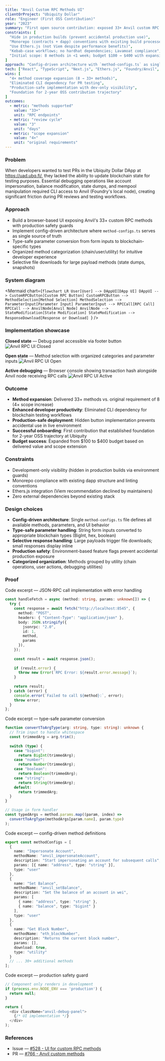 ```yaml
---
title: "Anvil Custom RPC Methods UI"
clientOrProject: "Ubiquity Dollar"
role: "Engineer (First OSS Contribution)"
year: "2023"
summary: "First open source contribution: exposed 33+ Anvil custom RPC methods in a safe, configurable UI to speed blockchain test setup. Led to core team position and 2-year tenure."
constraints: [
  "Hide in production builds (prevent accidental production use)",
  "Monorepo (contracts + dapp) conventions with existing build processes", 
  "Use Ethers.js (not Viem despite performance benefits)",
  "Kebab-case workflows; no hardhat dependencies; Lavamoat compliance",
  "Initial scope: 8 methods in <1 week; budget $100 → $400 with expansion"
]
approach: "Config-driven architecture with `method-configs.ts` as single source of truth; type-safe parameter conversion; selective file downloads for large payloads; organized by chain/user/utility categories; robust error handling; production safety guards."
tech: ["React", "TypeScript", "Next.js", "Ethers.js", "Foundry/Anvil", "JSON-RPC"]
wins: [
  "4× method coverage expansion (8 → 33+ methods)",
  "Eliminated CLI dependency for PR testing",
  "Production-safe implementation with dev-only visibility",
  "Foundation for 2-year OSS contribution trajectory"
]
outcomes:
  - metric: "methods supported"
    value: "33+"
    unit: "RPC endpoints"
  - metric: "review cycle"
    value: "3"
    unit: "days"
  - metric: "scope expansion"
    value: "4×"
    unit: "original requirements"
---
```



### Problem
When developers wanted to test PRs in the Ubiquity Dollar DApp at https://uad.ubq.fi/, they lacked the ability to update blockchain state for testing purposes. Essential debugging operations like account impersonation, balance modification, state dumps, and mempool manipulation required CLI access to Anvil (Foundry's local node), creating significant friction during PR reviews and testing workflows.

### Approach
- Build a browser-based UI exposing Anvil's 33+ custom RPC methods with production safety guards
- Implement config-driven architecture where `method-configs.ts` serves as single source of truth
- Type-safe parameter conversion from form inputs to blockchain-specific types
- Organized method categorization (chain/user/utility) for intuitive developer experience
- Selective file downloads for large payload methods (state dumps, snapshots)

### System diagram

<Mermaid
  chart={`flowchart LR
    User[User] --> DAppUI[DApp UI]
    DAppUI --> CustomRPCButton[Custom RPC Button]
    CustomRPCButton --> MethodSelection[Method Selection]
    MethodSelection --> ParameterInput[Parameter Input]
    ParameterInput --> RPCCall[RPC Call]
    RPCCall --> AnvilNode[Anvil Node]
    AnvilNode --> StateModification[State Modification]
    StateModification --> ResponseDownload[Response or Download]
  `}
/>

### Implementation showcase

**Closed state** — Debug panel accessible via footer button
![Anvil RPC UI Closed](https://github.com/ubiquity/ubiquity-dollar/assets/106303466/31b746b6-4696-4e10-96ea-8b2f65e07734)

**Open state** — Method selection with organized categories and parameter inputs
![Anvil RPC UI Open](https://github.com/ubiquity/ubiquity-dollar/assets/106303466/aeee1060-3fd9-4e60-848f-32798993669d)

**Active debugging** — Browser console showing transaction hash alongside Anvil node receiving RPC calls
![Anvil RPC UI Active](https://github.com/ubiquity/ubiquity-dollar/assets/106303466/fca0aa86-ad68-438f-897a-a4a49e16f2e6)

### Outcome
- **Method expansion**: Delivered 33+ methods vs. original requirement of 8 (4× scope increase)
- **Enhanced developer productivity**: Eliminated CLI dependency for blockchain testing workflows  
- **Production-safe deployment**: Hidden button implementation prevents accidental use in live environment
- **Successful onboarding**: First contribution that established foundation for 2-year OSS trajectory at Ubiquity
- **Budget success**: Expanded from $100 to $400 budget based on delivered value and scope extension

### Constraints
- Development-only visibility (hidden in production builds via environment guards)
- Monorepo compliance with existing dapp structure and linting conventions
- Ethers.js integration (Viem recommendation declined by maintainers)
- Zero external dependencies beyond existing stack

### Design choices
- **Config-driven architecture**: Single `method-configs.ts` file defines all available methods, parameters, and UI behavior
- **Type-safe parameter handling**: String form inputs converted to appropriate blockchain types (BigInt, hex, boolean)
- **Selective response handling**: Large payloads trigger file downloads; small responses display inline
- **Production safety**: Environment-based feature flags prevent accidental production exposure
- **Categorized organization**: Methods grouped by utility (chain operations, user actions, debugging utilities)

### Proof
Code excerpt — JSON-RPC call implementation with error handling

```ts
const handleFetch = async (method: string, params: unknown[]) => {
  try {
    const response = await fetch("http://localhost:8545", {
      method: "POST",
      headers: { "Content-Type": "application/json" },
      body: JSON.stringify({
        jsonrpc: "2.0",
        id: 1,
        method,
        params
      }),
    });
    
    const result = await response.json();
    
    if (result.error) {
      throw new Error(`RPC Error: ${result.error.message}`);
    }
    
    return result;
  } catch (error) {
    console.error(`Failed to call ${method}:`, error);
    throw error;
  }
};
```

Code excerpt — type-safe parameter conversion

```ts
function convertToArgType(arg: string, type: string): unknown {
  // Trim input to handle whitespace
  const trimmedArg = arg.trim();
  
  switch (type) {
    case "bigint":
      return BigInt(trimmedArg);
    case "number":
      return Number(trimmedArg);
    case "boolean":
      return Boolean(trimmedArg);
    case "string":
      return String(trimmedArg);
    default:
      return trimmedArg;
  }
}

// Usage in form handler
const typedArgs = method.params.map((param, index) => 
  convertToArgType(methodArgs[param.name], param.type)
);
```

Code excerpt — config-driven method definitions

```ts
export const methodConfigs = [
  {
    name: "Impersonate Account",
    methodName: "anvil_impersonateAccount",
    description: "Start impersonating an account for subsequent calls",
    params: [{ name: "address", type: "string" }],
    type: "user"
  },
  {
    name: "Set Balance",
    methodName: "anvil_setBalance", 
    description: "Set the balance of an account in wei",
    params: [
      { name: "address", type: "string" },
      { name: "balance", type: "bigint" }
    ],
    type: "user"
  },
  {
    name: "Get Block Number",
    methodName: "eth_blockNumber",
    description: "Returns the current block number",
    params: [],
    download: true,
    type: "utility"
  }
  // ... 30+ additional methods
];
```

Code excerpt — production safety guard

```ts
// Component only renders in development
if (process.env.NODE_ENV === 'production') {
  return null;
}

return (
  <div className="anvil-debug-panel">
    {/* UI implementation */}
  </div>
);
```

### References
- Issue — [#528 - UI for custom RPC methods](https://github.com/ubiquity/ubiquity-dollar/issues/528 "UI for custom RPC methods")
- PR — [#766 - Anvil custom methods](https://github.com/ubiquity/ubiquity-dollar/pull/766 "Anvil custom methods")

